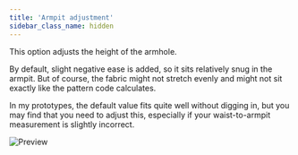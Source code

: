 ```yaml
---
title: 'Armpit adjustment'
sidebar_class_name: hidden
---
```


This option adjusts the height of the armhole.

By default, slight negative ease is added, so it sits relatively snug in the armpit.
But of course, the fabric might not stretch evenly and might not sit exactly like the pattern code calculates.

In my prototypes, the default value fits quite well without digging in, but you may find that you need to adjust this,
especially if your waist-to-armpit measurement is slightly incorrect.

![Preview](../armpitadjustment.svg)
